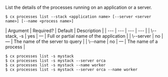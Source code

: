 List the details of the processes running on an application or a server.

<Tabs >
<Tab label="Usage">

```shell
$ cx processes list --stack <application name> [--server <server name>] [--name <process name>]
```
</Tab>
    
<Tab label="arguments">
| Argument | Required? | Default | Description |
|  ---  |  ---  |  ---  |  ---  |
| \--stack, -s <application name> | yes | — | Full or partial name of the application |
| \--server <server name> | no | — | The name of the server to query |
| \--name <process name> | no | — | The name of a process |
</Tab>
<Tab label="examples">

```shell
$ cx processes list -s mystack
$ cx processes list -s mystack --server orca
$ cx processes list -s mystack --name worker
$ cx processes list -s mystack --server orca --name worker
```

</Tab>
</Tabs>